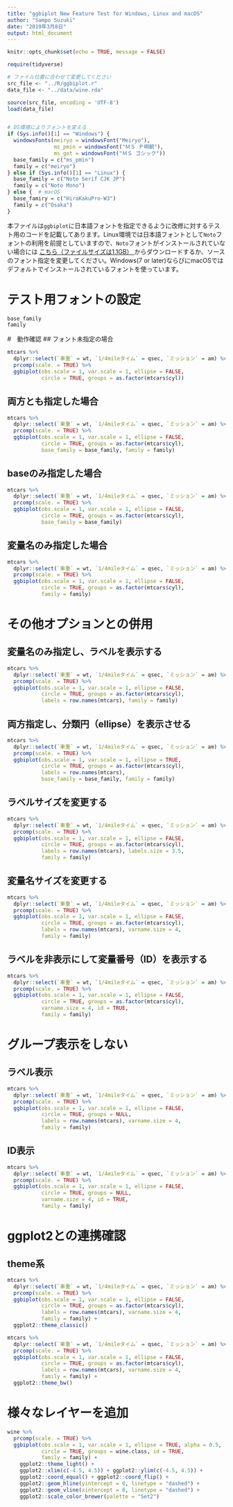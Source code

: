 ---
title: "ggbiplot New Feature Test for Windows, Linux and macOS"
author: "Sampo Suzuki"
date: "2019年3月8日"
output: html_document
---

```{r setup, include=FALSE}
knitr::opts_chunk$set(echo = TRUE, message = FALSE)

require(tidyverse)

# ファイル位置に合わせて変更してください
src_file <- "../R/ggbiplot.r"
data_file <- "../data/wine.rda"

source(src_file, encoding = 'UTF-8')
load(data_file)


# OS環境によりフォントを変える
if (Sys.info()[1] == "Windows") {
  windowsFonts(meiryo = windowsFont("Meiryo"),
               ms_pmin = windowsFont("ＭＳ Ｐ明朝"),
               ms_got = windowsFont("ＭＳ ゴシック"))
  base_family = c("ms_pmin")
  family = c("meiryo")
} else if (Sys.info()[1] == "Linux") {
  base_family = c("Noto Serif CJK JP")
  family = c("Noto Mono")
} else {  # macOS
  base_famiry = c("HiraKakuPro-W3")
  family = c("Osaka")
}
```

本ファイルは`ggbiplot`に日本語フォントを指定できるように改修に対するテスト用のコードを記載してあります。Linux環境では日本語フォントとして`Noto`フォントの利用を前提としていますので、`Noto`フォントがインストールされていない場合には [こちら（ファイルサイズは1.1GB） <i class="fa fa-external-link"></i>](https://www.google.com/get/noto/help/install/){target="_blank" title="Google Note Fonts"} からダウンロードするか、ソースのフォント指定を変更してください。Windows(7 or later)ならびにmacOSではデフォルトでインストールされているフォントを使っています。


# テスト用フォントの設定
```{r}
base_family
family
```


#　動作確認
## フォント未指定の場合
```{r}
mtcars %>% 
  dplyr::select(`車重` = wt, `1/4mileタイム` = qsec, `ミッション` = am) %>%
  prcomp(scale. = TRUE) %>%
  ggbiplot(obs.scale = 1, var.scale = 1, ellipse = FALSE,
           circle = TRUE, groups = as.factor(mtcars$cyl))
```

## 両方とも指定した場合
```{r}
mtcars %>% 
  dplyr::select(`車重` = wt, `1/4mileタイム` = qsec, `ミッション` = am) %>%
  prcomp(scale. = TRUE) %>%
  ggbiplot(obs.scale = 1, var.scale = 1, ellipse = FALSE,
           circle = TRUE, groups = as.factor(mtcars$cyl),
           base_family = base_family, family = family)
```

## baseのみ指定した場合
```{r}
mtcars %>% 
  dplyr::select(`車重` = wt, `1/4mileタイム` = qsec, `ミッション` = am) %>%
  prcomp(scale. = TRUE) %>%
  ggbiplot(obs.scale = 1, var.scale = 1, ellipse = FALSE,
           circle = TRUE, groups = as.factor(mtcars$cyl),
           base_family = base_family)
```

## 変量名のみ指定した場合
```{r}
mtcars %>% 
  dplyr::select(`車重` = wt, `1/4mileタイム` = qsec, `ミッション` = am) %>%
  prcomp(scale. = TRUE) %>%
  ggbiplot(obs.scale = 1, var.scale = 1, ellipse = FALSE,
           circle = TRUE, groups = as.factor(mtcars$cyl),
           family = family)
```

# その他オプションとの併用
## 変量名のみ指定し、ラベルを表示する
```{r}
mtcars %>% 
  dplyr::select(`車重` = wt, `1/4mileタイム` = qsec, `ミッション` = am) %>%
  prcomp(scale. = TRUE) %>%
  ggbiplot(obs.scale = 1, var.scale = 1, ellipse = FALSE,
           circle = TRUE, groups = as.factor(mtcars$cyl),
           labels = row.names(mtcars), family = family)
```


## 両方指定し、分類円（ellipse）を表示させる
```{r}
mtcars %>% 
  dplyr::select(`車重` = wt, `1/4mileタイム` = qsec, `ミッション` = am) %>%
  prcomp(scale. = TRUE) %>%
  ggbiplot(obs.scale = 1, var.scale = 1, ellipse = TRUE,
           circle = TRUE, groups = as.factor(mtcars$cyl),
           labels = row.names(mtcars), 
           base_family = base_family, family = family)
```

## ラベルサイズを変更する
```{r}
mtcars %>% 
  dplyr::select(`車重` = wt, `1/4mileタイム` = qsec, `ミッション` = am) %>%
  prcomp(scale. = TRUE) %>%
  ggbiplot(obs.scale = 1, var.scale = 1, ellipse = FALSE,
           circle = TRUE, groups = as.factor(mtcars$cyl),
           labels = row.names(mtcars), labels.size = 3.5,
           family = family)
```

## 変量名サイズを変更する
```{r}
mtcars %>% 
  dplyr::select(`車重` = wt, `1/4mileタイム` = qsec, `ミッション` = am) %>%
  prcomp(scale. = TRUE) %>%
  ggbiplot(obs.scale = 1, var.scale = 1, ellipse = FALSE,
           circle = TRUE, groups = as.factor(mtcars$cyl),
           labels = row.names(mtcars), varname.size = 4,
           family = family)
```

## ラベルを非表示にして変量番号（ID）を表示する
```{r}
mtcars %>% 
  dplyr::select(`車重` = wt, `1/4mileタイム` = qsec, `ミッション` = am) %>%
  prcomp(scale. = TRUE) %>%
  ggbiplot(obs.scale = 1, var.scale = 1, ellipse = FALSE,
           circle = TRUE, groups = as.factor(mtcars$cyl),
           varname.size = 4, id = TRUE, 
           family = family)
```

# グループ表示をしない
## ラベル表示
```{r}
mtcars %>% 
  dplyr::select(`車重` = wt, `1/4mileタイム` = qsec, `ミッション` = am) %>%
  prcomp(scale. = TRUE) %>%
  ggbiplot(obs.scale = 1, var.scale = 1, ellipse = FALSE,
           circle = TRUE, groups = NULL,
           labels = row.names(mtcars), varname.size = 4,
           family = family)
```

## ID表示
```{r}
mtcars %>% 
  dplyr::select(`車重` = wt, `1/4mileタイム` = qsec, `ミッション` = am) %>%
  prcomp(scale. = TRUE) %>%
  ggbiplot(obs.scale = 1, var.scale = 1, ellipse = FALSE,
           circle = TRUE, groups = NULL,
           varname.size = 4, id = TRUE, 
           family = family)
```

# ggplot2との連携確認

## theme系
```{r}
mtcars %>% 
  dplyr::select(`車重` = wt, `1/4mileタイム` = qsec, `ミッション` = am) %>%
  prcomp(scale. = TRUE) %>%
  ggbiplot(obs.scale = 1, var.scale = 1, ellipse = FALSE,
           circle = TRUE, groups = as.factor(mtcars$cyl),
           labels = row.names(mtcars), varname.size = 4,
           family = family) + 
  ggplot2::theme_classic()
```

```{r}
mtcars %>% 
  dplyr::select(`車重` = wt, `1/4mileタイム` = qsec, `ミッション` = am) %>%
  prcomp(scale. = TRUE) %>%
  ggbiplot(obs.scale = 1, var.scale = 1, ellipse = FALSE,
           circle = TRUE, groups = as.factor(mtcars$cyl),
           labels = row.names(mtcars), varname.size = 4,
           family = family) + 
  ggplot2::theme_bw()
```

# 様々なレイヤーを追加
```{r}
wine %>% 
  prcomp(scale. = TRUE) %>% 
  ggbiplot(obs.scale = 1, var.scale = 1, ellipse = TRUE, alpha = 0.5,
           circle = TRUE, groups = wine.class, id = TRUE,
           family = family) +
    ggplot2::theme_light() + 
    ggplot2::xlim(c(-4.5, 4.5)) + ggplot2::ylim(c(-4.5, 4.5)) + 
    ggplot2::coord_equal() + ggplot2::coord_flip() + 
    ggplot2::geom_hline(yintercept = 0, linetype = "dashed") + 
    ggplot2::geom_vline(xintercept = 0, linetype = "dashed") + 
    ggplot2::scale_color_brewer(palette = "Set2")
```
